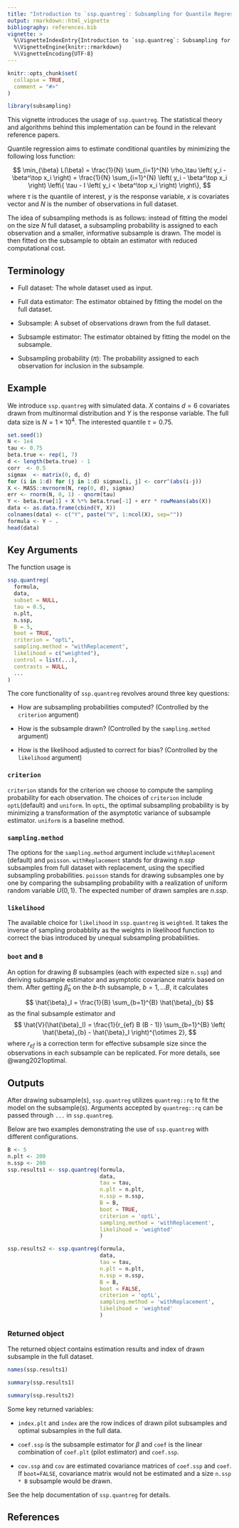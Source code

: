 ```yaml
---
title: "Introduction to `ssp.quantreg`: Subsampling for Quantile Regression"
output: rmarkdown::html_vignette
bibliography: references.bib
vignette: >
  %\VignetteIndexEntry{Introduction to `ssp.quantreg`: Subsampling for Quantile Regression}
  %\VignetteEngine{knitr::rmarkdown}
  %\VignetteEncoding{UTF-8}
---
```


```r
knitr::opts_chunk$set(
  collapse = TRUE,
  comment = "#>"
)
```

```r
library(subsampling)
```

This vignette introduces the usage of `ssp.quantreg`. The statistical theory
and algorithms behind this implementation can be found in the relevant reference
papers.

Quantile regression aims to estimate conditional quantiles by minimizing the
following loss function:

$$
\min_{\beta} L(\beta) = \frac{1}{N} \sum_{i=1}^{N} \rho_\tau \left( y_i - \beta^\top x_i \right) = 
\frac{1}{N} \sum_{i=1}^{N} \left( y_i - \beta^\top x_i \right) \left\{ \tau - I \left( y_i < \beta^\top x_i \right) \right\},
$$
where $\tau$ is the quantile of interest, $y$ is the response variable, $x$ is covariates vector and $N$ is the number of observations in full dataset.

The idea of subsampling methods is as follows: instead of fitting the model on
the size $N$ full dataset, a subsampling probability is assigned to each
observation and a smaller, informative subsample is drawn. The model is then
fitted on the subsample to obtain an estimator with reduced computational cost.

## Terminology

- Full dataset: The whole dataset used as input.

- Full data estimator: The estimator obtained by fitting the model on the full
  dataset.

- Subsample: A subset of observations drawn from the full dataset.

- Subsample estimator: The estimator obtained by fitting the model on the
  subsample.

- Subsampling probability ($\pi$): The probability assigned to each observation
  for inclusion in the subsample.

## Example

We introduce `ssp.quantreg` with simulated data. $X$ contains $d=6$ covariates
drawn from multinormal distribution and $Y$ is the response variable. The full
data size is $N = 1 \times 10^4$. The interested quantile $\tau=0.75$.

```r
set.seed(1)
N <- 1e4
tau <- 0.75
beta.true <- rep(1, 7)
d <- length(beta.true) - 1
corr  <- 0.5
sigmax  <- matrix(0, d, d)
for (i in 1:d) for (j in 1:d) sigmax[i, j] <- corr^(abs(i-j))
X <- MASS::mvrnorm(N, rep(0, d), sigmax)
err <- rnorm(N, 0, 1) - qnorm(tau)
Y <- beta.true[1] + X %*% beta.true[-1] + err * rowMeans(abs(X))
data <- as.data.frame(cbind(Y, X))
colnames(data) <- c("Y", paste("V", 1:ncol(X), sep=""))
formula <- Y ~ .
head(data)
```

## Key Arguments

The function usage is

```r
ssp.quantreg(
  formula,
  data,
  subset = NULL,
  tau = 0.5,
  n.plt,
  n.ssp,
  B = 5,
  boot = TRUE,
  criterion = "optL",
  sampling.method = "withReplacement",
  likelihood = c("weighted"),
  control = list(...),
  contrasts = NULL,
  ...
)
```

The core functionality of `ssp.quantreg` revolves around three key questions:

- How are subsampling probabilities computed? (Controlled by the `criterion`
  argument)

- How is the subsample drawn? (Controlled by the `sampling.method` argument)

- How is the likelihood adjusted to correct for bias? (Controlled by the
  `likelihood` argument)

### `criterion`

`criterion` stands for the criterion we choose to compute the sampling
probability for each observation. The choices of `criterion` include
`optL`(default) and `uniform`. In `optL`, the optimal subsampling probability is
by minimizing a transformation of the asymptotic variance of subsample
estimator. `uniform` is a baseline method.

### `sampling.method`

The options for the `sampling.method` argument include `withReplacement`
(default) and `poisson`. `withReplacement` stands for drawing $n.ssp$ subsamples
from full dataset with replacement, using the specified subsampling
probabilities. `poisson` stands for drawing subsamples one by one by comparing the
subsampling probability with a realization of uniform random variable
$U(0,1)$. The expected number of drawn samples are $n.ssp$.

### `likelihood`

The available choice for `likelihood` in `ssp.quantreg` is `weighted`. It takes
the inverse of sampling probabblity as the weights in likelihood function to
correct the bias introduced by unequal subsampling probabilities.

### `boot` and `B`

An option for drawing $B$ subsamples (each with expected size `n.ssp`) and deriving
subsample estimator and asymptotic covariance matrix based on them. After
getting $\hat{\beta}_{b}$ on the $b$-th subsample, $b=1,\dots B$, it calculates

$$
\hat{\beta}_I = \frac{1}{B} \sum_{b=1}^{B} \hat{\beta}_{b}
$$
as the final subsample estimator and 
$$
\hat{V}(\hat{\beta}_I) = \frac{1}{r_{ef} B (B - 1)} 
\sum_{b=1}^{B} \left( \hat{\beta}_{b} - \hat{\beta}_I  \right)^{\otimes 2},
$$
where $r_{ef}$ is a correction term for effective subsample size since the
observations in each subsample can be replicated.  For more details, see
@wang2021optimal.

## Outputs

After drawing subsample(s), `ssp.quantreg` utilizes `quantreg::rq` to fit the
model on the subsample(s). Arguments accepted by `quantreg::rq` can be passed
through `...` in `ssp.quantreg`.

Below are two examples demonstrating the use of `ssp.quantreg` with different
configurations.

```r
B <- 5
n.plt <- 200
n.ssp <- 200
ssp.results1 <- ssp.quantreg(formula, 
                             data, 
                             tau = tau, 
                             n.plt = n.plt,
                             n.ssp = n.ssp,
                             B = B, 
                             boot = TRUE, 
                             criterion = 'optL',
                             sampling.method = 'withReplacement', 
                             likelihood = 'weighted'
                             )

ssp.results2 <- ssp.quantreg(formula, 
                             data, 
                             tau = tau, 
                             n.plt = n.plt,
                             n.ssp = n.ssp,
                             B = B, 
                             boot = FALSE, 
                             criterion = 'optL',
                             sampling.method = 'withReplacement', 
                             likelihood = 'weighted'
                             )
```

### Returned object 

The returned object contains estimation results and index of drawn
subsample in the full dataset. 

```r
names(ssp.results1)
```

```r
summary(ssp.results1)
```

```r
summary(ssp.results2)
```
Some key returned variables:

- `index.plt` and `index` are the row indices of drawn pilot subsamples and
optimal subsamples in the full data.

- `coef.ssp` is the subsample estimator for $\beta$ and `coef` is the linear 
combination of `coef.plt` (pilot estimator) and `coef.ssp`. 

- `cov.ssp` and `cov` are estimated covariance matrices of `coef.ssp` and
`coef`. If `boot=FALSE`, covariance matrix would not be estimated and a size
`n.ssp * B` subsample would be drawn.

See the help documentation of `ssp.quantreg` for details.

## References